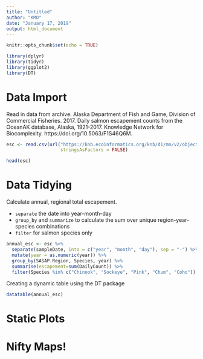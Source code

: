 ```yaml
---
title: "Untitled"
author: "KMD"
date: "January 17, 2019"
output: html_document
---
```


```r
knitr::opts_chunk$set(echo = TRUE)
```

```r
library(dplyr)
library(tidyr)
library(ggplot2)
library(DT)
```
# Data Import

Read in data from archive.  Alaska Department of Fish and Game, Division of Commercial Fisheries. 2017. Daily salmon escapement counts from the OceanAK database, Alaska, 1921-2017. Knowledge Network for Biocomplexity. https://doi.org/10.5063/F1S46Q6M.

```r
esc <- read.csv(url("https://knb.ecoinformatics.org/knb/d1/mn/v2/object/urn%3Auuid%3Af119a05b-bbe7-4aea-93c6-85434dcb1c5e", method = "libcurl"),
                    stringsAsFactors = FALSE)

head(esc)
```

# Data Tidying

Calculate annual, regional total escapement.

* `separate` the date into year-month-day
* `group_by` and `summarize` to calculate the sum over unique region-year-species combinations
* `filter` for salmon species only

```r
annual_esc <- esc %>% 
  separate(sampleDate, into = c("year", "month", "day"), sep = "-") %>% 
  mutate(year = as.numeric(year)) %>% 
  group_by(SASAP.Region, Species, year) %>% 
  summarise(escapement=sum(DailyCount)) %>% 
  filter(Species %in% c("Chinook", "Sockeye", "Pink", "Chum", "Coho"))

```

Creating a dynamic table using the DT package 

```r
datatable(annual_esc)
```


# Static Plots



# Nifty Maps!
